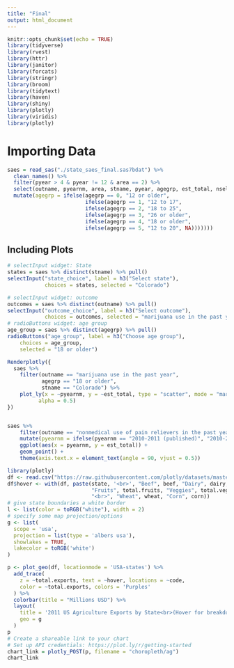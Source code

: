 ```yaml
---
title: "Final"
output: html_document
---
```


```r
knitr::opts_chunk$set(echo = TRUE)
library(tidyverse)
library(rvest)
library(httr)
library(janitor)
library(forcats)
library(stringr)
library(broom)
library(tidytext)
library(haven)
library(shiny)
library(plotly)
library(viridis)
library(plotly)
```

# Importing Data

```r
saes = read_sas("./state_saes_final.sas7bdat") %>%
  clean_names() %>% 
  filter(pyear > 4 & pyear != 12 & area == 2) %>% 
  select(outname, pyearnm, area, stname, pyear, agegrp, est_total, nsel, ncomp, pop) %>% 
  mutate(agegrp = ifelse(agegrp == 0, "12 or older",
                         ifelse(agegrp == 1, "12 to 17",
                         ifelse(agegrp == 2, "18 to 25",
                         ifelse(agegrp == 3, "26 or older",
                         ifelse(agegrp == 4, "18 or older",
                         ifelse(agegrp == 5, "12 to 20", NA)))))))
```

## Including Plots

```r
# selectInput widget: State
states = saes %>% distinct(stname) %>% pull()
selectInput("state_choice", label = h3("Select state"),
            choices = states, selected = "Colorado")

# selectInput widget: outcome
outcomes = saes %>% distinct(outname) %>% pull()
selectInput("outcome_choice", label = h3("Select outcome"),
            choices = outcomes, selected = "marijuana use in the past year")
# radioButtons widget: age group
age_group = saes %>% distinct(agegrp) %>% pull()
radioButtons("age_group", label = h3("Choose age group"),
    choices = age_group, 
    selected = "18 or older")

Renderplotly({
  saes %>% 
    filter(outname == "marijuana use in the past year",
           agegrp == "18 or older",
           stname == "Colorado") %>% 
    plot_ly(x = ~pyearnm, y = ~est_total, type = "scatter", mode = "markers",
          alpha = 0.5)
})


saes %>% 
    filter(outname == "nonmedical use of pain relievers in the past year" & agegrp == 0 & stname == "Colorado") %>% 
    mutate(pyearnm = ifelse(pyearnm == "2010-2011 (published)", "2010-2011", pyearnm)) %>%
    ggplot(aes(x = pyearnm, y = est_total)) +
    geom_point() +
    theme(axis.text.x = element_text(angle = 90, vjust = 0.5))
```


```r
library(plotly)
df <- read.csv("https://raw.githubusercontent.com/plotly/datasets/master/2011_us_ag_exports.csv")
df$hover <- with(df, paste(state, '<br>', "Beef", beef, "Dairy", dairy, "<br>",
                           "Fruits", total.fruits, "Veggies", total.veggies,
                           "<br>", "Wheat", wheat, "Corn", corn))
# give state boundaries a white border
l <- list(color = toRGB("white"), width = 2)
# specify some map projection/options
g <- list(
  scope = 'usa',
  projection = list(type = 'albers usa'),
  showlakes = TRUE,
  lakecolor = toRGB('white')
)

p <- plot_geo(df, locationmode = 'USA-states') %>%
  add_trace(
    z = ~total.exports, text = ~hover, locations = ~code,
    color = ~total.exports, colors = 'Purples'
  ) %>%
  colorbar(title = "Millions USD") %>%
  layout(
    title = '2011 US Agriculture Exports by State<br>(Hover for breakdown)',
    geo = g
  )
p
# Create a shareable link to your chart
# Set up API credentials: https://plot.ly/r/getting-started
chart_link = plotly_POST(p, filename = "choropleth/ag")
chart_link
```
